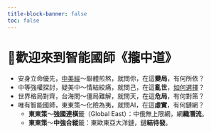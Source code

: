 ```yaml
---
title-block-banner: false
toc: false
---
```


# 🤗歡迎來到智能國師《攏中道》

* 安身立命優先，[中美經](https://zh.wikipedia.org/zh-tw/%E4%B8%AD%E7%BE%8E%E5%9B%BD)〜聯體煎熬，就問你，在這**變局**，有何所依？
* 中等強權探討，疑美中〜情結絞痛，就問己，在這**亂世**，[如何選擇](posts/poem-center-cannot-hold/index.qmd#choose)？
* 世界格局對齊，台海問〜僵局難解，就問天，在這**危局**，有何對策？
* 唯有智能國師，東東策〜化險為夷，就問AI，在這**虛實**，有何鏈網？
	* **東東策**〜**強國連橫**籤（Global East）：中俄無上限網，網**織潛流**。
	* **東東策**〜**中強合縱**籤：東歐東亞大洋鏈，鏈**結待發**。


<!-- 
page-layout: full
listing:
  contents: posts
  feed: true
  sort: "date desc"
  type: default
  categories: true
  sort-ui: false
  filter-ui: false
-->
